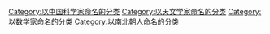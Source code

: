 [[Category:以中国科学家命名的分类|Category:以中国科学家命名的分类]]
[[Category:以天文学家命名的分类|Category:以天文学家命名的分类]]
[[Category:以数学家命名的分类|Category:以数学家命名的分类]]
[[Category:以南北朝人命名的分类|Category:以南北朝人命名的分类]]